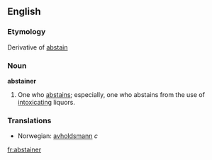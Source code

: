 ==English==

===Etymology===
Derivative of [[abstain]]
===Noun===
'''abstainer'''

#One who [[abstains]]; especially, one who abstains from the use of [[intoxicating]] liquors.
===Translations===
*Norwegian: [[avholdsmann]] ''c''

[[fr:abstainer]]